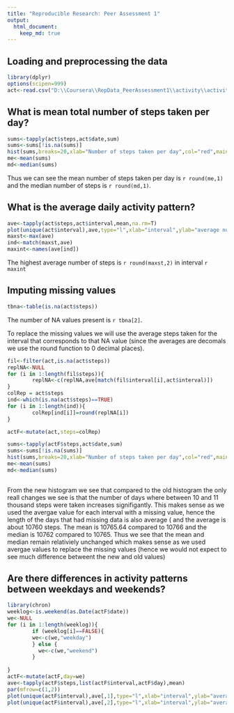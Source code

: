 ```yaml
---
title: "Reproducible Research: Peer Assessment 1"
output: 
  html_document:
    keep_md: true
---
```



## Loading and preprocessing the data
```r
library(dplyr)
options(scipen=999)
act<-read.csv("D:\\Coursera\\RepData_PeerAssessment1\\activity\\activity.csv")
```


## What is mean total number of steps taken per day?
```r
sums<-tapply(act$steps,act$date,sum)
sums<-sums[!is.na(sums)]
hist(sums,breaks=20,xlab="Number of steps taken per day",col="red",main=NULL)
me<-mean(sums)
md<-median(sums)
```

Thus we can see the mean number of steps taken per day is `r round(me,1)` and the median number of steps is `r round(md,1)`.

## What is the average daily activity pattern?

```r
ave<-tapply(act$steps,act$interval,mean,na.rm=T)
plot(unique(act$interval),ave,type="l",xlab="interval",ylab="average number of steps",main="Average number of steps in each interval")
maxst<-max(ave)
ind<-match(maxst,ave)
maxint<-names(ave[ind])
```

The highest average number of steps is `r round(maxst,2)` in interval `r maxint`

## Imputing missing values

```r
tbna<-table(is.na(act$steps))
```

The number of NA values present is `r tbna[2]`.

To replace the missing values we will use the average steps taken for the interval that corresponds to that NA value (since the averages are decomals we use the round function to 0 decimal places).

```r
fil<-filter(act,is.na(act$steps))
replNA<-NULL
for (i in 1:length(fil$steps)){
        replNA<-c(replNA,ave[match(fil$interval[i],act$interval)])
}
colRep = act$steps
ind<-which(is.na(act$steps)==TRUE)
for (i in 1:length(ind)){
        colRep[ind[i]]=round(replNA[i])
}

actF<-mutate(act,steps=colRep)

sums<-tapply(actF$steps,act$date,sum)
sums<-sums[!is.na(sums)]
hist(sums,breaks=20,xlab="Number of steps taken per day",col="red",main=NULL)
me<-mean(sums)
md<-median(sums)
        
```

From the new histogram we see that compared to the old histogram the only reall changes we see is that the number of days where between 10 and 11 thousand steps were taken increases signifigantly. This makes sense as we used the avergae value for each interval with a missing value, hence the length of the days that had missing data is also average ( and the average is about 10760 steps. The mean is 10765.64 compared to 10766 and the median is 10762 compared to 10765. Thus we see that the mean and median remain relativiely unchanged which makes sense as we used avergae values to replace the missing values (hence we would not expect to see much difference betweent the new and old values)

## Are there differences in activity patterns between weekdays and weekends?

```r
library(chron)
weeklog<-is.weekend(as.Date(actF$date))
we<-NULL
for (i in 1:length(weeklog)){
        if (weeklog[i]==FALSE){
        we<-c(we,"weekday")
        } else {
          we<-c(we,"weekend")      
        }
        
}
actF<-mutate(actF,day=we)
ave<-tapply(actF$steps,list(actF$interval,actF$day),mean)
par(mfrow=c(1,2))
plot(unique(actF$interval),ave[,1],type="l",xlab="interval",ylab="average number of steps",main="weekdays")
plot(unique(actF$interval),ave[,2],type="l",xlab="interval",ylab="average number of steps",main="weekends")
```
